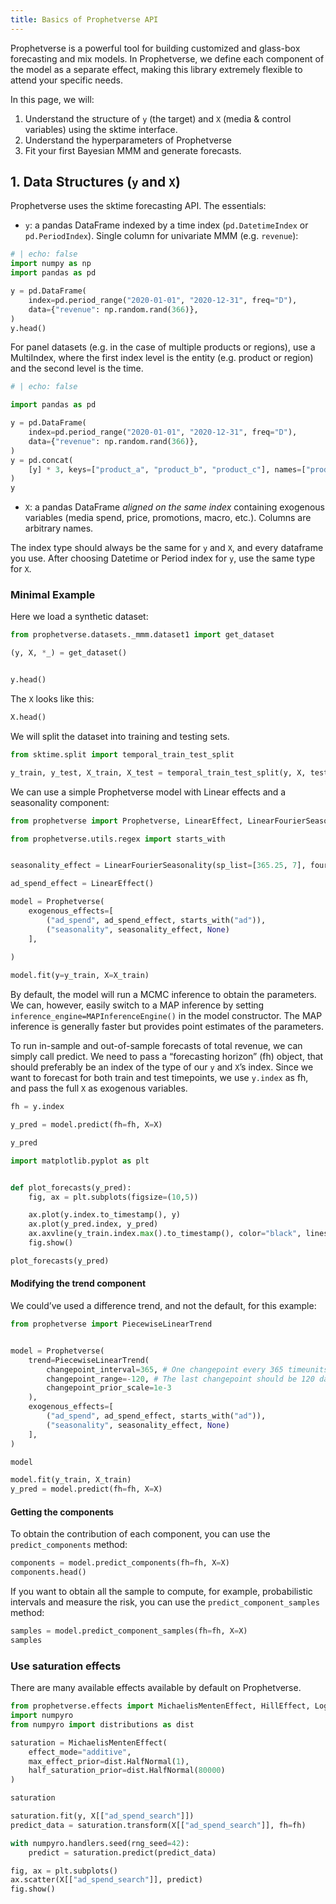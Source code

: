 ```yaml
---
title: Basics of Prophetverse API
---
```


Prophetverse is a powerful tool for building customized and glass-box forecasting and mix models.
In Prophetverse, we define each component of the model as a separate effect, making this library extremely flexible to attend your specific needs.

In this page, we will:


1. Understand the structure of `y` (the target) and `X` (media & control variables) using the sktime interface.  
2. Understand the hyperparameters of Prophetverse
3. Fit your first Bayesian MMM and generate forecasts.  

## 1. Data Structures (`y` and `X`)

Prophetverse uses the sktime forecasting API. The essentials:

* `y`: a pandas DataFrame indexed by a time index (`pd.DatetimeIndex` or `pd.PeriodIndex`). Single column for univariate MMM (e.g. `revenue`):

```python
# | echo: false
import numpy as np
import pandas as pd

y = pd.DataFrame(
    index=pd.period_range("2020-01-01", "2020-12-31", freq="D"),
    data={"revenue": np.random.rand(366)},
)
y.head()
```


For panel datasets (e.g. in the case of multiple products or regions), use a MultiIndex, where the first index level is the entity (e.g. product or region) and the second level is the time.


```python
# | echo: false

import pandas as pd

y = pd.DataFrame(
    index=pd.period_range("2020-01-01", "2020-12-31", freq="D"),
    data={"revenue": np.random.rand(366)},
)
y = pd.concat(
    [y] * 3, keys=["product_a", "product_b", "product_c"], names=["product", None]
)
y
```


* `X`: a pandas DataFrame *aligned on the same index* containing exogenous variables (media spend, price, promotions, macro, etc.). Columns are arbitrary names.

::: {.callout-note appearance="simple"}

The index type should always be the same for `y` and `X`, and every dataframe you use. After choosing Datetime or Period index for `y`, use the same type for `X`.

::: 

### Minimal Example

Here we load a synthetic dataset:

```python
from prophetverse.datasets._mmm.dataset1 import get_dataset

(y, X, *_) = get_dataset()


y.head()
```

The `X` looks like this:


```python
X.head()
```

We will split the dataset into training and testing sets.

```python
from sktime.split import temporal_train_test_split

y_train, y_test, X_train, X_test = temporal_train_test_split(y, X, test_size=0.2)

```

We can use a simple Prophetverse model with Linear effects and a seasonality component:

```python
from prophetverse import Prophetverse, LinearEffect, LinearFourierSeasonality

from prophetverse.utils.regex import starts_with


seasonality_effect = LinearFourierSeasonality(sp_list=[365.25, 7], fourier_terms_list=[10, 3], prior_scale=0.1, freq="D", effect_mode="additive")

ad_spend_effect = LinearEffect()

model = Prophetverse(
	exogenous_effects=[
		("ad_spend", ad_spend_effect, starts_with("ad")),
		("seasonality", seasonality_effect, None)
	],
	
)

model.fit(y=y_train, X=X_train)

```

By default, the model will run a MCMC inference to obtain the parameters. We can, however, easily switch to a MAP inference by setting `inference_engine=MAPInferenceEngine()` in the model constructor. The MAP inference is generally faster but provides point estimates of the parameters.

To run in-sample and out-of-sample forecasts of total revenue, we can simply call predict. We need to pass a "forecasting horizon" (fh) object, that should preferably be an index of the type of our `y` and `X`'s index. Since we want to forecast for both train and test timepoints, we use `y.index` as fh, and pass the full `X` as exogenous variables.

```python
fh = y.index

y_pred = model.predict(fh=fh, X=X)

y_pred
```


```python
import matplotlib.pyplot as plt


def plot_forecasts(y_pred):
	fig, ax = plt.subplots(figsize=(10,5))

	ax.plot(y.index.to_timestamp(), y)
	ax.plot(y_pred.index, y_pred)
	ax.axvline(y_train.index.max().to_timestamp(), color="black", linestyle="--", label="Train/Test split")
	fig.show()

plot_forecasts(y_pred)
```


#### Modifying the trend component

We could've used a difference trend, and not the default, for this example:

```python

from prophetverse import PiecewiseLinearTrend


model = Prophetverse(
    trend=PiecewiseLinearTrend(
		changepoint_interval=365, # One changepoint every 365 timeunits
		changepoint_range=-120, # The last changepoint should be 120 days before the end of the training data,
		changepoint_prior_scale=1e-3
	),
	exogenous_effects=[
		("ad_spend", ad_spend_effect, starts_with("ad")),
		("seasonality", seasonality_effect, None)
	],
)

model
```

```python

model.fit(y_train, X_train)
y_pred = model.predict(fh=fh, X=X)
```


#### Getting the components

To obtain the contribution of each component, you can use the `predict_components` method:

```python
components = model.predict_components(fh=fh, X=X)
components.head()
```

If you want to obtain all the sample to compute, for example, probabilistic intervals and measure the risk, you can use the `predict_component_samples` method:

```python
samples = model.predict_component_samples(fh=fh, X=X)
samples
```


### Use saturation effects

There are many available effects available by default on Prophetverse. 

```python
from prophetverse.effects import MichaelisMentenEffect, HillEffect, LogEffect
import numpyro
from numpyro import distributions as dist

saturation = MichaelisMentenEffect(
    effect_mode="additive",
    max_effect_prior=dist.HalfNormal(1),
    half_saturation_prior=dist.HalfNormal(80000)
)

saturation
```

```python

saturation.fit(y, X[["ad_spend_search"]])
predict_data = saturation.transform(X[["ad_spend_search"]], fh=fh)

with numpyro.handlers.seed(rng_seed=42):
    predict = saturation.predict(predict_data)

fig, ax = plt.subplots()
ax.scatter(X[["ad_spend_search"]], predict)
fig.show()
```
